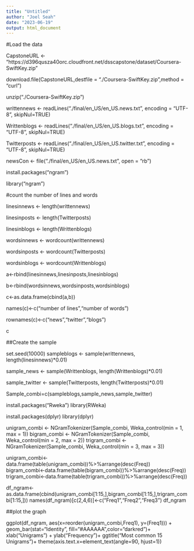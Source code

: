 ---
title: "Untitled"
author: "Joel Seah"
date: "2023-06-19"
output: html_document
---

#Load the data

CapstoneURL <- "https://d396qusza40orc.cloudfront.net/dsscapstone/dataset/Coursera-SwiftKey.zip"

download.file(CapstoneURL,destfile = "./Coursera-SwiftKey.zip",method = "curl")

unzip("./Coursera-SwiftKey.zip")

writtennews <- readLines("./final/en_US/en_US.news.txt", encoding = "UTF-8", skipNul=TRUE)

Writtenblogs <- readLines("./final/en_US/en_US.blogs.txt", encoding = "UTF-8", skipNul=TRUE)

Twitterposts <- readLines("./final/en_US/en_US.twitter.txt", encoding = "UTF-8", skipNul=TRUE)

newsCon <- file("./final/en_US/en_US.news.txt", open = "rb")

install.packages("ngram")

library("ngram")

#count the number of lines and words

linesinnews <- length(writtennews)

linesinposts <- length(Twitterposts)

linesinblogs <- length(Writtenblogs)

wordsinnews <- wordcount(writtennews)

wordsinposts <- wordcount(Twitterposts)

wordsinblogs <- wordcount(Writtenblogs)

a<-rbind(linesinnews,linesinposts,linesinblogs)

b<-rbind(wordsinnews,wordsinposts,wordsinblogs)

c<-as.data.frame(cbind(a,b))

names(c)<-c("number of lines","number of words")

rownames(c)<-c("news","twitter","blogs")

c

##Create the sample

set.seed(10000)
sampleblogs <- sample(writtennews, length(linesinnews)*0.01)

sample_news <- sample(Writtenblogs, length(Writtenblogs)*0.01)

sample_twitter <- sample(Twitterposts, length(Twitterposts)*0.01)

Sample_combi=c(sampleblogs,sample_news,sample_twitter)

install.packages("Rweka")
library(RWeka)

install.packages(dplyr)
library(dplyr)



unigram_combi <- NGramTokenizer(Sample_combi, Weka_control(min = 1, max = 1))
bigram_combi <- NGramTokenizer(Sample_combi, Weka_control(min = 2, max = 2)) 
trigram_combi <- NGramTokenizer(Sample_combi, Weka_control(min = 3, max = 3)) 

unigram_combi<-data.frame(table(unigram_combi))%>%arrange(desc(Freq))
bigram_combi<-data.frame(table(bigram_combi))%>%arrange(desc(Freq))
trigram_combi<-data.frame(table(trigram_combi))%>%arrange(desc(Freq))

df_ngram<-as.data.frame(cbind(unigram_combi[1:15,],bigram_combi[1:15,],trigram_combi[1:15,]))
names(df_ngram)[c(2,4,6)]<-c("Freq1","Freq2","Freq3")
df_ngram

##plot the graph

ggplot(df_ngram, aes(x=reorder(unigram_combi,Freq1), y=(Freq1))) +
  geom_bar(stat="Identity", fill="#AAAAAA",color="darkred")+
  xlab("Unigrams") + ylab("Frequency")+
  ggtitle("Most common 15 Unigrams")+
  theme(axis.text.x=element_text(angle=90, hjust=1))


